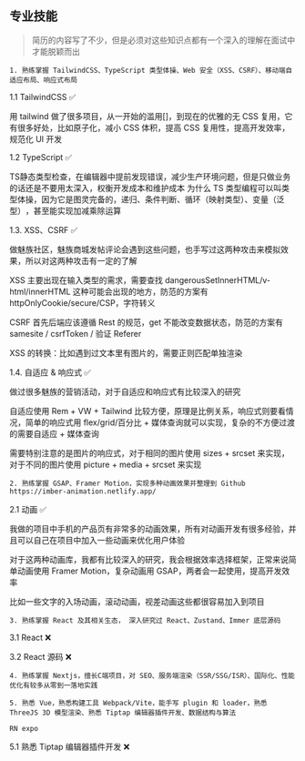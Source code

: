 ## 专业技能

> 简历的内容写了不少，但是必须对这些知识点都有一个深入的理解在面试中才能脱颖而出

`1. 熟练掌握 TailwindCSS、TypeScript 类型体操、Web 安全（XSS、CSRF）、移动端自适应布局、响应式布局`

1.1 TailwindCSS ✅

用 tailwind 做了很多项目，从一开始的滥用[]，到现在的优雅的无 CSS 复用，它有很多好处，比如原子化，减小 CSS 体积，提高 CSS 复用性，提高开发效率，规范化 UI 开发

1.2 TypeScript ✅

TS静态类型检查，在编辑器中提前发现错误，减少生产环境问题，但是只做业务的话还是不要用太深入，权衡开发成本和维护成本
为什么 TS 类型编程可以叫类型体操，因为它是图灵完备的​，递归、条件判断、循环（映射类型）、变量（泛型）​，甚至能实现 ​加减乘除运算​

1.3. XSS、CSRF ✅

做魅族社区，魅族商城发帖评论会遇到这些问题，也手写过这两种攻击来模拟效果，所以对这两种攻击有一定的了解

XSS 主要出现在输入类型的需求，需要查找 dangerousSetInnerHTML/v-html/innerHTML 这种可能会出现的地方，防范的方案有 httpOnlyCookie/secure/CSP，字符转义

CSRF 首先后端应该遵循 Rest 的规范，get 不能改变数据状态，防范的方案有 samesite / csrfToken / 验证 Referer

XSS 的转换：比如遇到过文本里有图片的，需要正则匹配单独渲染

1.4. 自适应 & 响应式 ✅

做过很多魅族的营销活动，对于自适应和响应式有比较深入的研究

自适应使用 Rem + VW + Tailwind 比较方便，原理是比例关系，响应式则要看情况，简单的响应式用 flex/grid/百分比 + 媒体查询就可以实现，复杂的不方便过渡的需要自适应 + 媒体查询

需要特别注意的是图片的响应式，对于相同的图片使用 sizes + srcset 来实现，对于不同的图片使用 picture + media + srcset 来实现

`2. 熟练掌握 GSAP、Framer Motion，实现多种动画效果并整理到 Github https://imber-animation.netlify.app/`

2.1 动画 ✅

我做的项目中手机的产品页有非常多的动画效果，所有对动画开发有很多经验，并且可以自己在项目中加入一些动画来优化用户体验

对于这两种动画库，我都有比较深入的研究，我会根据效率选择框架，正常来说简单动画使用 Framer Motion，复杂动画用 GSAP，两者会一起使用，提高开发效率

比如一些文字的入场动画，滚动动画，视差动画这些都很容易加入到项目

`3. 熟练掌握 React 及其相关生态， 深入研究过 React、Zustand、Immer 底层源码`

3.1 React ❌

3.2 React 源码 ❌

`4. 熟练掌握 Nextjs，擅长C端项目，对 SEO、服务端渲染（SSR/SSG/ISR）、国际化、性能优化有较多从零到一落地实践 `

`5. 熟悉 Vue，熟悉构建工具 Webpack/Vite，能手写 plugin 和 loader，熟悉 ThreeJS 3D 模型渲染、熟悉 Tiptap 编辑器插件开发、数据结构与算法`

`RN expo`

5.1 熟悉 Tiptap 编辑器插件开发 ❌
